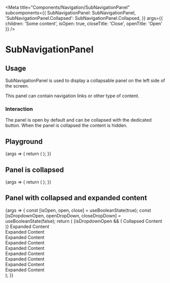 
<Meta
  title="Components/Navigation/SubNavigationPanel"
  subcomponents={{
    SubNavigationPanel: SubNavigationPanel,
    'SubNavigationPanel.Collapsed': SubNavigationPanel.Collapsed,
  }}
  args={{ children: 'Some content', isOpen: true, closeTitle: 'Close', openTitle: 'Open' }}
/>

# SubNavigationPanel

## Usage

SubNavigationPanel is used to display a collapsable panel on the left side of the screen.

This panel can contain navigation links or other type of content.

### Interaction

The panel is open by default and can be collapsed with the dedicated button.
When the panel is collapsed the content is hidden.

## Playground

<Canvas>
  <Story name="Standard">
    {args => {
      return (
        <SpaceContainer height={200}>
          <SubNavigationPanel {...args} />
        </SpaceContainer>
      );
    }}
  </Story>
</Canvas>

<ArgsTable story="Standard" />

## Panel is collapsed

<Canvas>
  <Story name="Collapsed">
    {args => {
      return (
        <SpaceContainer height={200}>
          <SubNavigationPanel {...args} isOpen={false} />
        </SpaceContainer>
      );
    }}
  </Story>
</Canvas>


## Panel with collapsed and expanded content

<Canvas>
  <Story name="CollapsedExpandedContent">
    {args => {
      const [isOpen, open, close] = useBooleanState(true);
      const [isDropdownOpen, openDropDown, closeDropDown] = useBooleanState(false);
      return (
        <SpaceContainer height={200}>
          <SubNavigationPanel {...args} isOpen={isOpen} open={open} close={close}>
            <SubNavigationPanel.Collapsed>
              <Dropdown>
                <MoreVerticalIcon title="Collapsed Content" onClick={openDropDown} />
                {isDropdownOpen && (
                  <Dropdown.Overlay onClose={closeDropDown}>
                    <Dropdown.ItemCollection>
                      <Dropdown.Item>Collapsed Content</Dropdown.Item>
                    </Dropdown.ItemCollection>
                  </Dropdown.Overlay>
                )}
              </Dropdown>
            </SubNavigationPanel.Collapsed>
            <Link>Expanded Content</Link>
            <div>Expanded Content</div>
            <div>Expanded Content</div>
            <div>Expanded Content</div>
            <div>Expanded Content</div>
            <div>Expanded Content</div>
            <div>Expanded Content</div>
            <div>Expanded Content</div>
            <div>Expanded Content</div>
          </SubNavigationPanel>
        </SpaceContainer>
      );
    }}
  </Story>
</Canvas>
